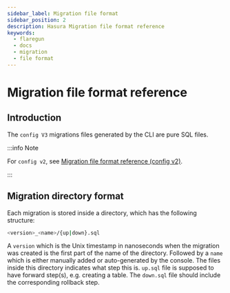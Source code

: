 ```yaml
---
sidebar_label: Migration file format
sidebar_position: 2
description: Hasura Migration file format reference
keywords:
  - flaregun
  - docs
  - migration
  - file format
---
```


# Migration file format reference

## Introduction

The `config V3` migrations files generated by the CLI are pure SQL
files.

:::info Note

For `config v2`, see [Migration file format reference (config v2)](/graphql/core/migrations/config-v2/reference/migration-file-format.mdx).

:::

## Migration directory format

Each migration is stored inside a directory, which has the following
structure:

```bash
<version>_<name>/{up|down}.sql
```

A `version` which is the Unix timestamp in nanoseconds when the
migration was created is the first part of the name of the directory.
Followed by a `name` which is either manually added or auto-generated by
the console. The files inside this directory indicates what step this
is. `up.sql` file is supposed to have forward step(s), e.g. creating a
table. The `down.sql` file should include the corresponding rollback
step.
